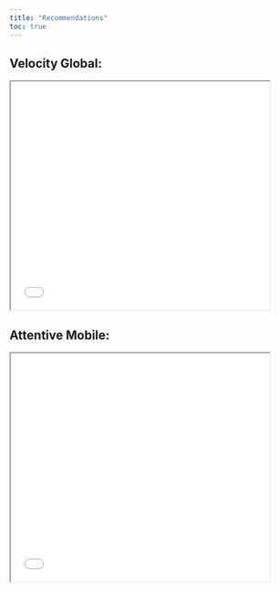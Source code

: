 ```yaml
---
title: "Recommendations"
toc: true
---
```


## Velocity Global:

<iframe src="images/james_wolpe_velocity_global_rec.pdf" width="90%" height="400px"></iframe>

## Attentive Mobile:

<iframe src="images/james_wolpe_attentive_mobile_rec.pdf" width="90%" height="400px"></iframe>
